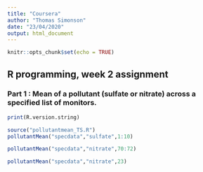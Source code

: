 ```yaml
---
title: "Coursera"
author: "Thomas Simonson"
date: "23/04/2020"
output: html_document
---
```


```r
knitr::opts_chunk$set(echo = TRUE)
```

## R programming, week 2 assignment
### Part 1 : Mean of a pollutant (sulfate or nitrate) across a specified list of monitors.

```r
print(R.version.string)
```

```r
source("pollutantmean_TS.R")
pollutantMean("specdata","sulfate",1:10)
```

```r
pollutantMean("specdata","nitrate",70:72)
```

```r
pollutantMean("specdata","nitrate",23)

```
